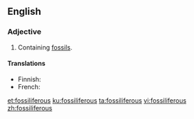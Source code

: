 ==English==

===Adjective===
{{en-adj}}

# Containing [[fossil]]s.

====Translations====
{{trans-top|containing fossils}}
* Finnish: {{t|fi|fossiilipitoinen}}
* French: {{t+|fr|fossilifère}}
{{trans-mid}}
{{trans-bottom}}

[[et:fossiliferous]]
[[ku:fossiliferous]]
[[ta:fossiliferous]]
[[vi:fossiliferous]]
[[zh:fossiliferous]]